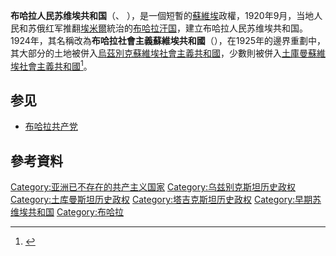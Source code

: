 {{Infobox Former Country
|native_name            = <div style="padding-top:0.2em;line-height:1.0em;">''Buxoro Xalq Sho'ro Jumhuriyati''{{nbsp|2}}<small>([[烏茲別克語|烏茲別克語]])</small><br/>Бухарская Народная Советская<br/>Республика <small>([[俄語|俄語]])</small></div>
|conventional_long_name = 布哈拉人民苏维埃共和国<br>'''布哈拉社會主義蘇維埃共和國'''（{{lang-ru|Бухарская Социалистическая Советская Республика}}）
|government_type = 社會主義國家
|year_start             = 1920年
|year_end               = 1925年
|event_start            = 建立
|date_start             = 10月8日
|event_end              = 合併
|date_end               = 2月17日
|p1           = 布哈拉汗国
|flag_p1      = Flag of the Emirate of Bukhara.svg
|s1           = 乌兹别克苏维埃社会主义共和国
|flag_s1      = Flag of Uzbek SSR (1925-1926).svg
|s2           = 土库曼苏维埃社会主义共和国
|flag_s2      = Proposed flag of Turkmen SSR - 1925.svg
|s3           = 塔吉克苏维埃社会主义自治共和国
|flag_s3      = Flag of Tajik ASSR (1929-1931).svg
|image_flag             = Flag of the Bukharan People's Soviet Republic.svg
|image_flag2            = Flag of the Bukharan SSR.svg
|flag_type              = 國旗<br/>上：1920－1924<br/>下：1924－1925
|coa_size               = 125px
| image_coat = Emblem of the Bukharan People's Soviet Republic.svg
| symbol_type = 國徽

|image_map    = Soviet Union - Bukharan PSR (1922).svg
|capital                = [[布哈拉|布哈拉]]
|latd= |latm= |latNS= |longd= |longm= |longEW= 
|
|national_motto         = 
|national_anthem        = 
|common_languages       = [[乌兹别克语|乌兹别克语]]、[[塔吉克語|塔吉克語]]
|religion               = [[遜尼派|遜尼派]]<br/>[[蘇非主義|蘇非主義]] ([[納克什班迪教團|納克什班迪教團]])<br/>[[猶太教|猶太教]]
|currency               = [[烏茲別克|烏茲別克]]
|today                  ={{flag|乌兹别克}}<br />{{flag|土库曼}}<br />{{flag|塔吉克}}

}}
'''布哈拉人民苏维埃共和国'''（{{lang-uz|Buxoro Xalq Sho'ro Jumhuriyati}}、{{lang-ru|Бухарская Народная Советская Республика}} ''{{lang|ru|Bukharskaya Narodnaya Sovetskaya Respublika}}''），是一個短暫的[[蘇維埃|蘇維埃]]政權，1920年9月，当地人民和苏俄红军推翻{{link-en|曼吉特|Manghit}}[[埃米爾|埃米爾]]統治的[[布哈拉汗国|布哈拉汗国]]，建立布哈拉人民苏维埃共和国。1924年，其名稱改為'''布哈拉社會主義蘇維埃共和國'''（{{lang-ru|Бухарская Социалистическая Советская Республика}}），在1925年的邊界重劃中，其大部分的土地被併入[[烏茲別克蘇維埃社會主義共和國|烏茲別克蘇維埃社會主義共和國]]，少數則被併入[[土庫曼蘇維埃社會主義共和國|土庫曼蘇維埃社會主義共和國]]<ref>{{cite book|title=Historical Dictionary of Turkmenistan|author=Rafis Abazov||publisher=Scarecrow Press|url=http://books.google.com.tw/books?id=Q3KTqLaFkO8C&pg=PA32&lpg=PA32&dq=Bukharan+People's+Soviet+Republic&source=bl&ots=lVUoV_WPWK&sig=gOrLSJiqloGnFfENI70bu0NvgmM&hl=zh-TW&sa=X&ei=0gtqUb7mO-SOiAfbvYGYDw&ved=0CGcQ6AEwCA#v=onepage&q=Bukharan%20People's%20Soviet%20Republic&f=false|page=32|isbn=0-8108-5362-0}}</ref>。

== 参见 ==
*[[布哈拉共产党|布哈拉共产党]]

==參考資料==
{{Reflist}}

{{苏联加盟共和国}}
{{俄国革命国家}}
{{DEFAULTSORT:Magyarországi}}
[[Category:亚洲已不存在的共产主义国家|Category:亚洲已不存在的共产主义国家]]
[[Category:乌兹别克斯坦历史政权|Category:乌兹别克斯坦历史政权]]
[[Category:土库曼斯坦历史政权|Category:土库曼斯坦历史政权]]
[[Category:塔吉克斯坦历史政权|Category:塔吉克斯坦历史政权]]
[[Category:早期苏维埃共和国|Category:早期苏维埃共和国]]
[[Category:布哈拉|Category:布哈拉]]